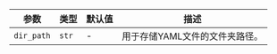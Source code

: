 | 参数                | 类型               | 默认值  | 描述                                                      |
| --------------------- | ------------------ | ------- | ---------------------------------------------------------- |
| `dir_path`          | `str`              | -       | 用于存储YAML文件的文件夹路径。                            |